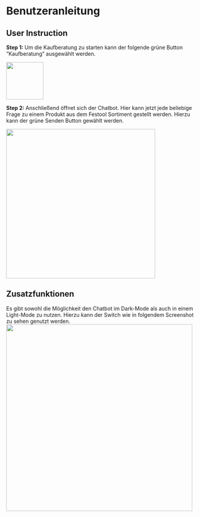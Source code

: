 # Benutzeranleitung {.unnumbered}

## User Instruction

**Step 1:**
Um die Kaufberatung zu starten kann der folgende grüne Button "Kaufberatung" ausgewählt werden. 

<img src="images/Button_kaufberatung.png" width="100">

**Step 2:**
Anschließend öffnet sich der Chatbot. Hier kann jetzt jede beliebige Frage zu einem Produkt aus dem
Festool Sortiment gestellt werden. Hierzu kann der grüne Senden Button gewählt werden. 

<img src="images/Chatbot_foto.png" width="400">



## Zusatzfunktionen
Es gibt sowohl die Möglichkeit den Chatbot im Dark-Mode als auch in einem Light-Mode zu nutzen. 
Hierzu kann der Switch wie in folgendem Screenshot zu sehen genutzt werden.
<img src="images/Switch_Light_Mode.png" width="500">